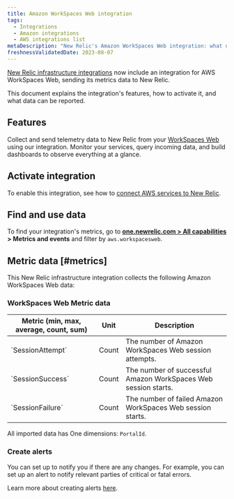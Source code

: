 ```yaml
---
title: Amazon WorkSpaces Web integration
tags:
  - Integrations
  - Amazon integrations
  - AWS integrations list
metaDescription: "New Relic's Amazon WorkSpaces Web integration: what data it reports and how to enable it."
freshnessValidatedDate: 2023-08-07
---
```


[New Relic infrastructure integrations](/docs/infrastructure/integrations-getting-started/getting-started/introduction-infrastructure-integrations) now include an integration for AWS WorkSpaces Web, sending its metrics data to New Relic.

This document explains the integration's features, how to activate it, and what data can be reported.

## Features

Collect and send telemetry data to New Relic from your [WorkSpaces Web](https://aws.amazon.com/workspaces/web) using our integration. Monitor your services, query incoming data, and build dashboards to observe everything at a glance.

## Activate integration

To enable this integration, see how to [connect AWS services to New Relic](/docs/infrastructure/amazon-integrations/connect/aws-metric-stream-setup/).

## Find and use data

To find your integration's metrics, go to **[one.newrelic.com > All capabilities](https://one.newrelic.com/all-capabilities) > Metrics and events** and filter by `aws.workspacesweb`.

## Metric data [#metrics]

This New Relic infrastructure integration collects the following Amazon WorkSpaces Web data:

### WorkSpaces Web Metric data

<table>
  <thead>
    <tr>
      <th style={{ width: "200px" }}>
      Metric (min, max, average, count, sum)  
      </th>
      <th>
      Unit  
      </th>
      <th>
      Description
      </th>
    </tr>
  </thead>
    <tbody>
    <tr>
      <td>
      `SessionAttempt`
      </td>
      <td>
      Count
      </td>
      <td>
      The number of Amazon WorkSpaces Web session attempts.
      </td>
    </tr>
    <tr>
      <td>
      `SessionSuccess`
      </td>
      <td>
      Count
      </td>
      <td>
      The number of successful Amazon WorkSpaces Web session starts.
      </td>
    </tr>
    <tr>
      <td>
      `SessionFailure`
      </td>
      <td>
      Count
      </td>
      <td>
      The number of failed Amazon WorkSpaces Web session starts.
      </td>
    </tr>
    </tbody>
</table>

All imported data has One dimensions: `PortalId`.

### Create alerts

You can set up <InlinePopover type="alerts" /> to notify you if there are any changes. For example, you can set up an alert to notify relevant parties of critical or fatal errors.

Learn more about creating alerts [here](/docs/alerts-applied-intelligence/new-relic-alerts/learn-alerts/introduction-alerts/).